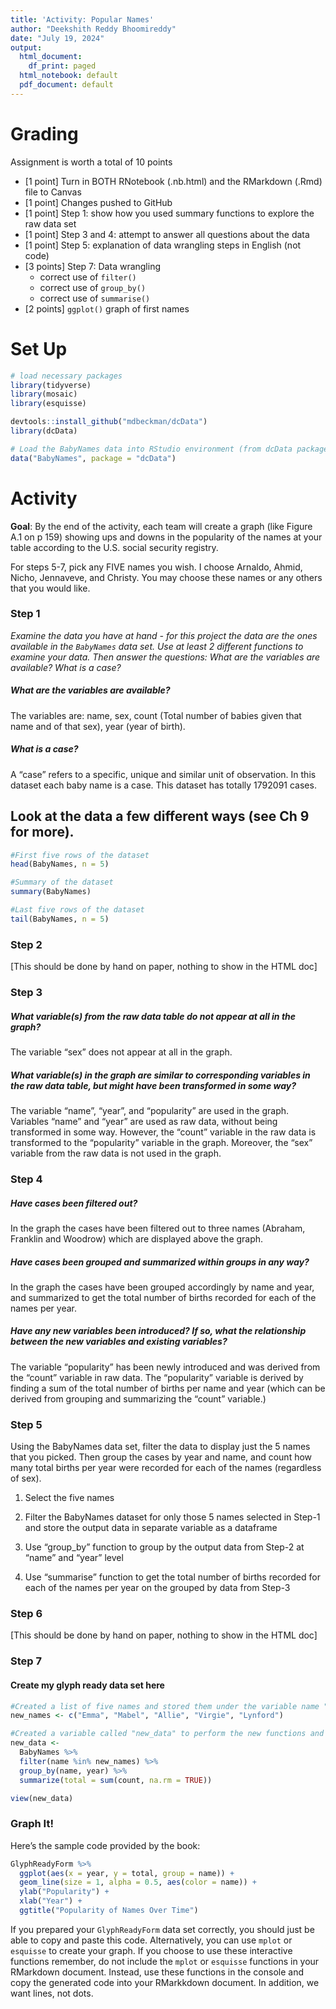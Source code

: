 ```yaml
---
title: 'Activity: Popular Names'
author: "Deekshith Reddy Bhoomireddy"
date: "July 19, 2024"
output:
  html_document:
    df_print: paged
  html_notebook: default
  pdf_document: default
---
```



# Grading

Assignment is worth a total of 10 points

* [1 point] Turn in BOTH RNotebook (.nb.html) and the RMarkdown (.Rmd) file to Canvas
* [1 point] Changes pushed to GitHub
* [1 point] Step 1: show how you used summary functions to explore the raw data set
* [1 point] Step 3 and 4: attempt to answer all questions about the data
* [1 point] Step 5: explanation of data wrangling steps in English (not code)
* [3 points] Step 7: Data wrangling
    * correct use of `filter()`
    * correct use of `group_by()`
    * correct use of `summarise()`
* [2 points] `ggplot()` graph of first names 



# Set Up

```r
# load necessary packages
library(tidyverse)
library(mosaic)
library(esquisse)

devtools::install_github("mdbeckman/dcData")
library(dcData)

# Load the BabyNames data into RStudio environment (from dcData package)
data("BabyNames", package = "dcData")
```

# Activity

**Goal**: By the end of the activity, each team will create a graph (like Figure A.1 on p 159) showing ups and downs in the popularity of the names at your table according to the U.S. social security registry.  

For steps 5-7, pick any FIVE names you wish. I choose Arnaldo, Ahmid, Nicho, Jennaveve, and Christy. You may choose these names or any others that you would like. 


### Step 1

*Examine the data you have at hand - for this project the data are the ones available in the `BabyNames` data set. Use at least 2 different functions to examine your data. Then answer the questions: What are the variables are available? What is a case?*

##### What are the variables are available?
The variables are: name, sex, count (Total number of babies given that name and of that sex), year (year of birth).

##### What is a case?
A "case" refers to a specific, unique and similar unit of observation. In this dataset each baby name is a case. This dataset has totally 1792091 cases.
 
## Look at the data a few different ways (see Ch 9 for more).
```r

#First five rows of the dataset
head(BabyNames, n = 5)

#Summary of the dataset
summary(BabyNames)

#Last five rows of the dataset
tail(BabyNames, n = 5)

```

### Step 2

[This should be done by hand on paper, nothing to show in the HTML doc]


### Step 3 

##### What variable(s) from the raw data table do not appear at all in the graph?
The variable "sex" does not appear at all in the graph.

##### What variable(s) in the graph are similar to corresponding variables in the raw data table, but might have been transformed in some way?
The variable "name", "year", and "popularity" are used in the graph. Variables "name" and "year" are used as raw data, without being transformed in some way. However, the "count" variable in the raw data is transformed to the "popularity" variable in the graph. Moreover, the "sex" variable from the raw data is not used in the graph. 


### Step 4

##### Have cases been filtered out?
In the graph the cases have been filtered out to three names (Abraham, Franklin and Woodrow) which are displayed above the graph.


##### Have cases been grouped and summarized within groups in any way?
In the graph the cases have been grouped accordingly by name and year, and summarized to get the total number of births  recorded for each of the names per year.


##### Have any new variables been introduced?  If so, what the relationship between the new variables and existing variables?
The variable "popularity" has been newly introduced and was derived from the "count" variable in raw data. The "popularity" variable is derived by finding a sum of the total number of births per name and year (which can be derived from grouping and summarizing the "count" variable.)


### Step 5
Using the BabyNames data set, filter the data to display just the 5 names that you picked.  Then group the cases by year and name, and count how many total births per year were recorded for each of the names (regardless of sex).  

1. Select the five names

2. Filter the BabyNames dataset for only those 5 names selected in Step-1 and store the output data in separate variable as a dataframe

3. Use "group_by" function to group by the output data from Step-2 at "name" and "year" level

4. Use "summarise" function to get the total number of births  recorded for each of the names per year on the grouped by data from Step-3


### Step 6

[This should be done by hand on paper, nothing to show in the HTML doc]

### Step 7
#### Create my glyph ready data set here
```r
#Created a list of five names and stored them under the variable name "new_names".
new_names <- c("Emma", "Mabel", "Allie", "Virgie", "Lynford")

#Created a variable called "new_data" to perform the new functions and store the latest data.
new_data <-
  BabyNames %>%
  filter(name %in% new_names) %>%
  group_by(name, year) %>%
  summarize(total = sum(count, na.rm = TRUE))

view(new_data)


```


### Graph It!

Here's the sample code provided by the book:

```r
GlyphReadyForm %>%
  ggplot(aes(x = year, y = total, group = name)) + 
  geom_line(size = 1, alpha = 0.5, aes(color = name)) + 
  ylab("Popularity") + 
  xlab("Year") +
  ggtitle("Popularity of Names Over Time")
```

If you prepared your `GlyphReadyForm` data set correctly, you should just be able to copy and paste this code. Alternatively, you can use `mplot` or `esquisse` to create your graph. If you choose to use these interactive functions remember, do not include the `mplot` or `esquisse` functions in your RMarkdown document. Instead, use these functions in the console and copy the generated code into your RMarkkdown document. In addition, we want lines, not dots.





